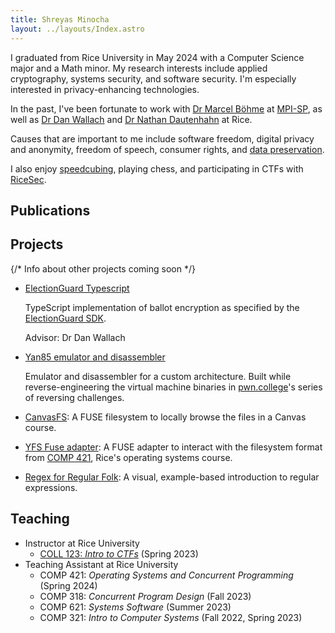 ```yaml
---
title: Shreyas Minocha
layout: ../layouts/Index.astro
---
```



I graduated from Rice&nbsp;University in May 2024 with a Computer&nbsp;Science major and a Math minor. My research interests include applied cryptography, systems security, and software security. I'm especially interested in privacy-enhancing technologies.

In the past, I've been fortunate to work with [Dr&nbsp;Marcel&nbsp;Böhme](https://mboehme.github.io/) at [MPI-SP](https://www.mpi-sp.org/), as well as [Dr&nbsp;Dan&nbsp;Wallach](https://www.cs.rice.edu/~dwallach/) and [Dr&nbsp;Nathan&nbsp;Dautenhahn](https://nathandautenhahn.com/) at Rice.

Causes that are important to me include software freedom, digital privacy and anonymity, freedom of speech, consumer rights, and [data preservation](https://archive.org/details/@eabf4fdb0f7a).

I also enjoy [speedcubing](https://www.worldcubeassociation.org/persons/2022MINO03), playing chess, and participating in CTFs with [RiceSec](https://sec.rice.edu).

## Publications

<Bibliography />

## Projects

{/* Info about other projects coming soon */}

-   [ElectionGuard Typescript](https://github.com/danwallach/ElectionGuard-TypeScript)

    TypeScript implementation of ballot encryption as specified by the [ElectionGuard SDK](https://www.electionguard.vote/).

    Advisor: Dr Dan Wallach

-   [Yan85 emulator and disassembler](https://github.com/shreyasminocha/gyan85)

    Emulator and disassembler for a custom architecture. Built while reverse-engineering the virtual machine binaries in [pwn.college](https://pwn.college)'s series of reversing challenges.

-   [CanvasFS](https://github.com/shreyasminocha/canvas-fs): A FUSE filesystem to locally browse the files in a Canvas course.

-   [YFS Fuse adapter](https://github.com/shreyasminocha/yfs-fuse): A FUSE adapter to interact with the filesystem format from [COMP 421](https://www.clear.rice.edu/comp421/), Rice's operating systems course.

-   [Regex for Regular Folk](https://refrf.dev/): A visual, example-based introduction to regular expressions.

## Teaching

-   Instructor at Rice University
    -   [COLL 123: _Intro to CTFs_](https://canvas.rice.edu/courses/55235) (Spring 2023)
-   Teaching Assistant at Rice University
    -   COMP 421: _Operating Systems and Concurrent Programming_ (Spring 2024)
    -   COMP 318: _Concurrent Program Design_ (Fall 2023)
    -   COMP 621: _Systems Software_ (Summer 2023)
    -   COMP 321: _Intro to Computer Systems_ (Fall 2022, Spring 2023)
